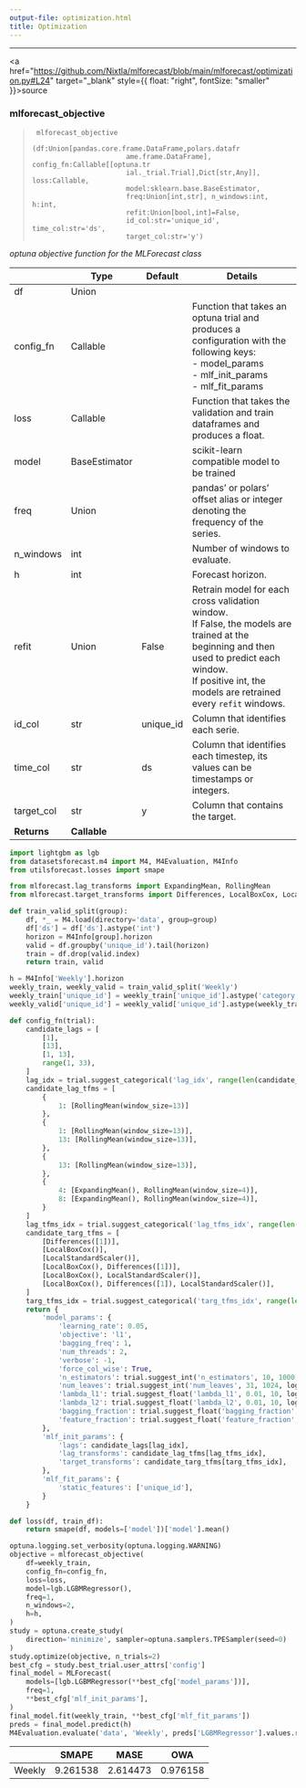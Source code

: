 ```yaml
---
output-file: optimization.html
title: Optimization
---
```



------------------------------------------------------------------------

<a
href="https://github.com/Nixtla/mlforecast/blob/main/mlforecast/optimization.py#L24"
target="_blank" style={{ float: "right", fontSize: "smaller" }}>source</a>

### mlforecast_objective

> ``` text
>  mlforecast_objective
>                        (df:Union[pandas.core.frame.DataFrame,polars.datafr
>                        ame.frame.DataFrame], config_fn:Callable[[optuna.tr
>                        ial._trial.Trial],Dict[str,Any]], loss:Callable,
>                        model:sklearn.base.BaseEstimator,
>                        freq:Union[int,str], n_windows:int, h:int,
>                        refit:Union[bool,int]=False,
>                        id_col:str='unique_id', time_col:str='ds',
>                        target_col:str='y')
> ```

*optuna objective function for the MLForecast class*

|             | **Type**      | **Default** | **Details**                                                                                                                                                                                                    |
|------|------------------|-------------------------|-------------------------|
| df          | Union         |             |                                                                                                                                                                                                                |
| config_fn   | Callable      |             | Function that takes an optuna trial and produces a configuration with the following keys:<br/>- model_params<br/>- mlf_init_params<br/>- mlf_fit_params                                                           |
| loss        | Callable      |             | Function that takes the validation and train dataframes and produces a float.                                                                                                                                  |
| model       | BaseEstimator |             | scikit-learn compatible model to be trained                                                                                                                                                                    |
| freq        | Union         |             | pandas’ or polars’ offset alias or integer denoting the frequency of the series.                                                                                                                               |
| n_windows   | int           |             | Number of windows to evaluate.                                                                                                                                                                                 |
| h           | int           |             | Forecast horizon.                                                                                                                                                                                              |
| refit       | Union         | False       | Retrain model for each cross validation window.<br/>If False, the models are trained at the beginning and then used to predict each window.<br/>If positive int, the models are retrained every `refit` windows. |
| id_col      | str           | unique_id   | Column that identifies each serie.                                                                                                                                                                             |
| time_col    | str           | ds          | Column that identifies each timestep, its values can be timestamps or integers.                                                                                                                                |
| target_col  | str           | y           | Column that contains the target.                                                                                                                                                                               |
| **Returns** | **Callable**  |             |                                                                                                                                                                                                                |

```python
import lightgbm as lgb
from datasetsforecast.m4 import M4, M4Evaluation, M4Info
from utilsforecast.losses import smape

from mlforecast.lag_transforms import ExpandingMean, RollingMean
from mlforecast.target_transforms import Differences, LocalBoxCox, LocalStandardScaler
```


```python
def train_valid_split(group):
    df, *_ = M4.load(directory='data', group=group)
    df['ds'] = df['ds'].astype('int')
    horizon = M4Info[group].horizon
    valid = df.groupby('unique_id').tail(horizon)
    train = df.drop(valid.index)
    return train, valid
```


```python
h = M4Info['Weekly'].horizon
weekly_train, weekly_valid = train_valid_split('Weekly')
weekly_train['unique_id'] = weekly_train['unique_id'].astype('category')
weekly_valid['unique_id'] = weekly_valid['unique_id'].astype(weekly_train['unique_id'].dtype)
```


```python
def config_fn(trial):
    candidate_lags = [
        [1],
        [13],
        [1, 13],
        range(1, 33),
    ]
    lag_idx = trial.suggest_categorical('lag_idx', range(len(candidate_lags)))
    candidate_lag_tfms = [
        {
            1: [RollingMean(window_size=13)]
        },
        {
            1: [RollingMean(window_size=13)],
            13: [RollingMean(window_size=13)],
        },
        {
            13: [RollingMean(window_size=13)],
        },
        {
            4: [ExpandingMean(), RollingMean(window_size=4)],
            8: [ExpandingMean(), RollingMean(window_size=4)],
        }
    ]
    lag_tfms_idx = trial.suggest_categorical('lag_tfms_idx', range(len(candidate_lag_tfms)))
    candidate_targ_tfms = [
        [Differences([1])],
        [LocalBoxCox()],
        [LocalStandardScaler()],        
        [LocalBoxCox(), Differences([1])],
        [LocalBoxCox(), LocalStandardScaler()],
        [LocalBoxCox(), Differences([1]), LocalStandardScaler()],
    ]
    targ_tfms_idx = trial.suggest_categorical('targ_tfms_idx', range(len(candidate_targ_tfms)))
    return {
        'model_params': {
            'learning_rate': 0.05,
            'objective': 'l1',
            'bagging_freq': 1,
            'num_threads': 2,
            'verbose': -1,
            'force_col_wise': True,
            'n_estimators': trial.suggest_int('n_estimators', 10, 1000, log=True),            
            'num_leaves': trial.suggest_int('num_leaves', 31, 1024, log=True),
            'lambda_l1': trial.suggest_float('lambda_l1', 0.01, 10, log=True),
            'lambda_l2': trial.suggest_float('lambda_l2', 0.01, 10, log=True),
            'bagging_fraction': trial.suggest_float('bagging_fraction', 0.75, 1.0),
            'feature_fraction': trial.suggest_float('feature_fraction', 0.75, 1.0),
        },
        'mlf_init_params': {
            'lags': candidate_lags[lag_idx],
            'lag_transforms': candidate_lag_tfms[lag_tfms_idx],
            'target_transforms': candidate_targ_tfms[targ_tfms_idx],
        },
        'mlf_fit_params': {
            'static_features': ['unique_id'],
        }
    }

def loss(df, train_df):
    return smape(df, models=['model'])['model'].mean()
```


```python
optuna.logging.set_verbosity(optuna.logging.WARNING)
objective = mlforecast_objective(
    df=weekly_train,
    config_fn=config_fn,
    loss=loss,    
    model=lgb.LGBMRegressor(),
    freq=1,
    n_windows=2,
    h=h,
)
study = optuna.create_study(
    direction='minimize', sampler=optuna.samplers.TPESampler(seed=0)
)
study.optimize(objective, n_trials=2)
best_cfg = study.best_trial.user_attrs['config']
final_model = MLForecast(
    models=[lgb.LGBMRegressor(**best_cfg['model_params'])],
    freq=1,
    **best_cfg['mlf_init_params'],
)
final_model.fit(weekly_train, **best_cfg['mlf_fit_params'])
preds = final_model.predict(h)
M4Evaluation.evaluate('data', 'Weekly', preds['LGBMRegressor'].values.reshape(-1, 13))
```

|        | SMAPE    | MASE     | OWA      |
|--------|----------|----------|----------|
| Weekly | 9.261538 | 2.614473 | 0.976158 |

